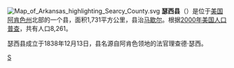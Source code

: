 [[File:Map_of_Arkansas_highlighting_Searcy_County.svg|right]]
'''瑟西县'''（{{lang-en|Searcy County}}）是位于[[美国|美国]][[阿肯色州|阿肯色州]]北部的一个县，面积1,731平方公里，县治[[马歇尔_(阿肯色州)|马歇尔]]。根据[[2000年美国人口普查|2000年美国人口普查]]，共有人口8,261。

瑟西县成立于1838年12月13日，县名源自阿肯色领地的法官理查德·瑟西。

{{瑟西縣 (阿肯色州)}}
{{Arkansas}}

[[Category:阿肯色州行政区划|S]]